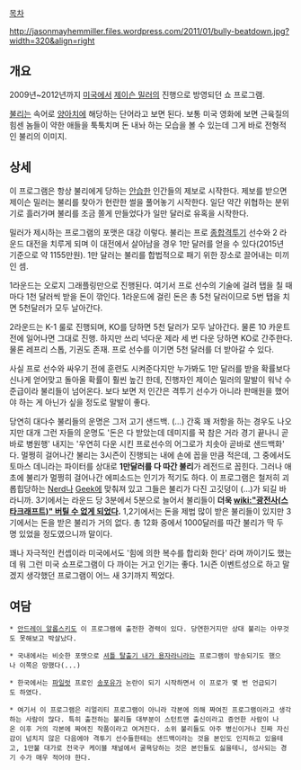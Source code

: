 [[목차]]

http://jasonmayhemmiller.files.wordpress.com/2011/01/bully-beatdown.jpg?width=320&align=right

== 개요 ==
2009년~2012년까지 [[미국]]에서 [[제이슨 밀러]]의 진행으로 방영되던 쇼 프로그램.

[[불리]]는 속어로 [[양아치]]에 해당하는 단어라고 보면 된다. 보통 미국 영화에 보면 근육질의 힘센 놈들이 약한 애들을 툭툭치며 돈 내놔 하는 모습을 볼 수 있는데 그게 바로 전형적인 불리의 이미지.

== 상세 ==
이 프로그램은 항상 불리에게 당하는 [[안습]]한 인간들의 제보로 시작한다. 제보를 받으면 제이슨 밀러는 불리를 찾아가 현란한 썰을 풀어놓기 시작한다. 일단 약간 위협하는 분위기로 흘러가며 불리를 조금 쫄게 만들었다가 일만 달러로 유혹을 시작한다.

밀러가 제시하는 프로그램의 포맷은 대강 이렇다. 불리는 프로 [[종합격투기]] 선수와 2 라운드 대전을 치루게 되며 이 대전에서 살아남을 경우 1만 달러를 얻을 수 있다(2015년 기준으로 약 1155만원). 1만 달러는 불리를 합법적으로 패기 위한 장소로 끌어내는 미끼인 셈. 

1라운드는 오로지 그래플링만으로 진행된다. 여기서 프로 선수의 기술에 걸려 탭을 칠 때마다 1천 달러씩 받을 돈이 깎인다. 1라운드에 걸린 돈은 총 5천 달러이므로 5번 탭을 치면 5천달러가 모두 날아간다. 

2라운드는 K-1 룰로 진행되며, KO를 당하면 5천 달러가 모두 날아간다. 물론 10 카운트 전에 일어나면 그대로 진행. 하지만 쓰리 넉다운 제라 세 번 다운 당하면 KO로 간주한다. 물론 레프리 스톱, 기권도 존재. 프로 선수를 이기면 5천 달러를 더 받아갈 수 있다.

사실 프로 선수와 싸우기 전에 훈련도 시켜준다지만 누가봐도 1만 달러를 받을 확률보다 신나게 얻어맞고 돌아올 확률이 훨씬 높긴 한데, 진행자인 제이슨 밀러의 말발이 워낙 수준급이라 불리들이 넘어온다. 보다 보면 저 인간은 격투기 선수가 아니라 판매원을 했어야 하는 게 아닌가 싶을 정도로 말발이 좋다.

당연히 대다수 불리들의 운명은 그저 고기 샌드백. (...) 간혹 꽤 저항을 하는 경우도 나오지만 대개 그런 자들의 운명도 '돈은 다 받았는데 데미지를 꾹 참은 거라 경기 끝나니 곧바로 병원행' 내지는 '우연히 다운 시킨 프로선수의 어그로가 치솟아 곧바로 샌드백화' 다. 멀쩡히 걸어나간 불리는 3시즌이 진행되는 내에 손에 꼽을 만큼 적은데, 그 중에서도 토마스 데니라는 파이터를 상대로 '''1만달러를 다 따간 불리'''가 레전드로 꼽힌다. 그러나 애초에 불리가 멀쩡히 걸어나간 에피소드는 인기가 적기도 하다. 이 프로그램은 철저히 괴롭힙당하는 [[Nerd]]나 [[Geek]]에 맞춰져 있고 그들은 불리가 다진 고깃덩이 (...)가 되길 바라니까.
3기에서는 라운드 당 3분에서 5분으로 늘어서 불리들이 '''더욱 [[wiki:"광전사(스타크래프트)" 버틸 수 없게 되었다]].''' 1,2기에서는 돈을 제법 많이 받은 불리들이 있지만 3기에서는 돈을 받은 불리가 거의 없다. 총 12화 중에서 1000달러를 따간 불리가 딱 두 명 있었을 정도였으니까 말이다.

꽤나 자극적인 컨셉이라 미국에서도 '힘에 의한 복수를 합리화 한다' 라며 까이기도 했는데 뭐 그런 미국 쇼프로그램이 다 까이는 거고 인기는 좋다. 1시즌 이벤트성으로 하고 말겠지 생각했던 프로그램이 어느 새 3기까지 찍었다.

== 여담 ==

 * [[안드레이 알롭스키]]도 이 프로그램에 출전한 경력이 있다. 당연한거지만 상대 불리는 아무것도 못해보고 박살났다.

 * 국내에서는 비슷한 포맷으로 [[셔틀 탈출기 내가 용자라니]]라는 프로그램이 방송되기도 했으나 이쪽은 망했다(...)

 * 한국에서는 [[파일럿]] 프로인 [[송포유]]가 논란이 되기 시작하면서 이 프로가 몇 번 언급되기도 하였다.

 * 여기서 이 프로그램은 리얼리티 프로그램이 아니라 각본에 의해 짜여진 프로그램이라고 생각하는 사람이 많다. 특히 출전하는 불리들 대부분이 스턴트맨 출신이라고 증언한 사람이 나온 이후 거의 각본에 짜여진 작품이라고 여겨진다. 소위 불리들도 아주 병신이거나 진짜 자신감이 넘치지 않은 다음에야 격투기 선수들한테는 샌드백이라는 것을 본인도 인지하고 있을테고, 1만불 대가로 전국구 케이블 채널에서 굴욕당하는 것은 본인들도 싫을테니, 성사되는 경기 수가 매우 적어야 한다.
